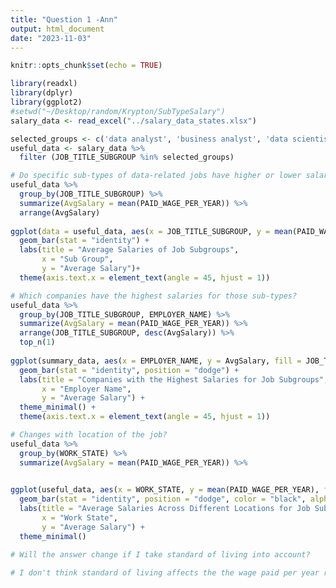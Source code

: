 ```yaml
---
title: "Question 1 -Ann"
output: html_document
date: "2023-11-03"
---
```

```r
knitr::opts_chunk$set(echo = TRUE)
```

```r
library(readxl)
library(dplyr)
library(ggplot2)
#setwd("~/Desktop/random/Krypton/SubTypeSalary")
salary_data <- read_excel("../salary_data_states.xlsx")

selected_groups <- c('data analyst', 'business analyst', 'data scientist')
useful_data <- salary_data %>%
  filter (JOB_TITLE_SUBGROUP %in% selected_groups)
```

```r
# Do specific sub-types of data-related jobs have higher or lower salaries than others? 
useful_data %>%
  group_by(JOB_TITLE_SUBGROUP) %>%
  summarize(AvgSalary = mean(PAID_WAGE_PER_YEAR)) %>%
  arrange(AvgSalary)
  
ggplot(data = useful_data, aes(x = JOB_TITLE_SUBGROUP, y = mean(PAID_WAGE_PER_YEAR), fill = JOB_TITLE_SUBGROUP)) +
  geom_bar(stat = "identity") +
  labs(title = "Average Salaries of Job Subgroups",
       x = "Sub Group",
       y = "Average Salary")+
  theme(axis.text.x = element_text(angle = 45, hjust = 1))
```

```r
# Which companies have the highest salaries for those sub-types? 
useful_data %>%
  group_by(JOB_TITLE_SUBGROUP, EMPLOYER_NAME) %>%
  summarize(AvgSalary = mean(PAID_WAGE_PER_YEAR)) %>%
  arrange(JOB_TITLE_SUBGROUP, desc(AvgSalary)) %>%
  top_n(1)
  
ggplot(summary_data, aes(x = EMPLOYER_NAME, y = AvgSalary, fill = JOB_TITLE_SUBGROUP)) +
  geom_bar(stat = "identity", position = "dodge") +
  labs(title = "Companies with the Highest Salaries for Job Subgroups",
       x = "Employer Name",
       y = "Average Salary") +
  theme_minimal() +
  theme(axis.text.x = element_text(angle = 45, hjust = 1)) 
```

```r
# Changes with location of the job? 
useful_data %>%
  group_by(WORK_STATE) %>%
  summarize(AvgSalary = mean(PAID_WAGE_PER_YEAR)) %>%
  

ggplot(useful_data, aes(x = WORK_STATE, y = mean(PAID_WAGE_PER_YEAR), fill = JOB_TITLE_SUBGROUP)) +
  geom_bar(stat = "identity", position = "dodge", color = "black", alpha = 0.8) +
  labs(title = "Average Salaries Across Different Locations for Job Subgroups",
       x = "Work State",
       y = "Average Salary") +
  theme_minimal()
```


```r
# Will the answer change if I take standard of living into account?

# I don't think standard of living affects the the wage paid per year rather the wage paid perr year may have an impact on the standards of living. Additioinally any impact the standard of liviing will have on wage will most likely be captured in the location of the job
```


